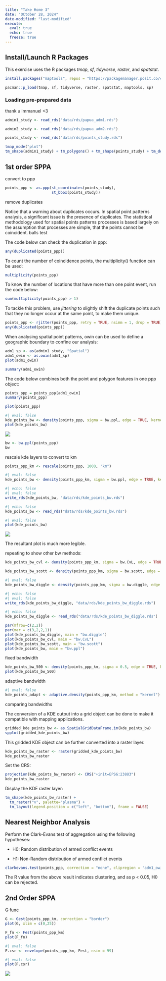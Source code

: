 ```yaml
---
title: "Take Home 3"
date: "OCtober 28, 2024"
date-modified: "last-modified"
execute: 
  eval: true
  echo: true
  freeze: true
---
```



## Install/Launch R Packages

This exercise uses the R packages *tmap*, *sf*, *tidyverse*, *raster*, and *spatstat*.

```r
install.packages("maptools", repos = "https://packagemanager.posit.co/cran/2023-10-13")
```

```r
pacman::p_load(tmap, sf, tidyverse, raster, spatstat, maptools, sp)
```

### Loading pre-prepared data

thank u immanuel <3
```r
admin1_study <- read_rds("data/rds/papua_adm1.rds")
```

```r
admin2_study <- read_rds("data/rds/papua_adm2.rds")
```

```r
points_study <- read_rds("data/rds/points_study.rds")
```


```r
tmap_mode("plot")
tm_shape(admin1_study) + tm_polygons() + tm_shape(points_study) + tm_dots(size = 0.05)
```
## 1st order SPPA

convert to ppp
```r
points_ppp <- as.ppp(st_coordinates(points_study),
                     st_bbox(points_study))
```
remove duplicates

Notice that a warning about duplicates occurs. In spatial point patterns analysis, a significant issue is the presence of duplicates. The statistical methodology used for spatial points patterns processes is based largely on the assumption that processes are simple, that the points cannot be coincident. balls test

The code below can check the duplication in ppp:

```r
any(duplicated(points_ppp))
```

To count the number of coincidence points, the multiplicity() function can be used:

```r
multiplicity(points_ppp)
```

To know the number of locations that have more than one point event, run the code below:

```r
sum(multiplicity(points_ppp) > 1)
```


To tackle this problem, use *jittering* to slightly shift the duplicate points such that they no longer occur at the same point, to make them unique.

```r
points_ppp <- rjitter(points_ppp, retry = TRUE, nsimm = 1, drop = TRUE)
any(duplicated(points_ppp))
```
When analysing spatial point patterns, owin can be used to define a geographic boundary to confine our analysis:

```r
adm1_sp <- as(admin1_study, "Spatial")
adm1_owin <- as.owin(adm1_sp)
plot(adm1_owin)
```
```r
summary(adm1_owin)
```

The code below combines both the point and polygon features in one ppp object:

```r
points_ppp = points_ppp[adm1_owin]
summary(points_ppp)
```

```r
plot(points_ppp)
```


```r
#| eval: false
kde_points_bw <- density(points_ppp, sigma = bw.ppl, edge = TRUE, kernel = "gaussian")
plot(kde_points_bw)
```
![](data/imgs/kde_bwppl.png)
```r
bw <- bw.ppl(points_ppp)
bw
```
rescale kde layers to convert to km
```r
points_ppp_km <- rescale(points_ppp, 1000, "km")
```

```r
#| eval: false
kde_points_bw <- density(points_ppp_km, sigma = bw.ppl, edge = TRUE, kernel = "gaussian")
```

```r
#| echo: false
#| eval: false
write_rds(kde_points_bw, "data/rds/kde_points_bw.rds")
```
```r
#| echo: false
kde_points_bw <- read_rds("data/rds/kde_points_bw.rds")
```

```r
#| eval: false
plot(kde_points_bw)
```
![](data/imgs/kde_bwppl_km.png)

The resultant plot is much more legible.

repeating to show other bw methods:
```r
kde_points_bw_cvl <- density(points_ppp_km, sigma = bw.CvL, edge = TRUE, kernel = "gaussian")
```
```r
kde_points_bw_scott <- density(points_ppp_km, sigma = bw.scott, edge = TRUE, kernel = "gaussian")
```

```r
#| eval: false
kde_points_bw_diggle <- density(points_ppp_km, sigma = bw.diggle, edge = TRUE, kernel = "gaussian")
```

```r
#| echo: false
#| eval: false
write_rds(kde_points_bw_diggle, "data/rds/kde_points_bw_diggle.rds")
```
```r
#| echo: false
kde_points_bw_diggle <- read_rds("data/rds/kde_points_bw_diggle.rds")
```


```r
par(mfrow=c(2,2))
par(mar = c(3,2,2,1))
plot(kde_points_bw_diggle, main = "bw.diggle")
plot(kde_points_bw_cvl, main = "bw.CvL")
plot(kde_points_bw_scott, main = "bw.scott")
plot(kde_points_bw, main = "bw.ppl")
```

fixed bandwidth
```r
kde_points_bw_500 <- density(points_ppp_km, sigma = 0.5, edge = TRUE, kernel = "gaussian")
plot(kde_points_bw_500)
```

adaptive bandwidth
```r
#| eval: false 
kde_points_adapt <- adaptive.density(points_ppp_km, method = "kernel")

```

comparing bandwidths


The conversion of a KDE output into a grid object can be done to make it compatible with mapping applications.

```r
gridded_kde_points_bw <- as.SpatialGridDataFrame.im(kde_points_bw)
spplot(gridded_kde_points_bw)
```

This gridded KDE object can be further converted into a raster layer.

```r
kde_points_bw_raster <- raster(gridded_kde_points_bw)
kde_points_bw_raster
```

Set the CRS:

```r
projection(kde_points_bw_raster) <- CRS("+init=EPSG:23883")
kde_points_bw_raster
```

Display the KDE raster layer:

```r
tm_shape(kde_points_bw_raster) + 
  tm_raster("v", palette="plasma") +
  tm_layout(legend.position = c("left", "bottom"), frame = FALSE)
```

## Nearest Neighbor Analysis

Perform the Clark-Evans test of aggregation using the following hypotheses:

-   H0: Random distribution of armed conflict events

-   H1: Non-Random distribution of armed conflict events
```r
clarkevans.test(points_ppp, correction = "none", clipregion = "adm1_owin", alternative = c("clustered"), nsim = 99)
```

The R value from the above result indicates clustering, and as p \< 0.05, H0 can be rejected.


## 2nd Order SPPA
G func
```r
G <- Gest(points_ppp_km, correction = "border")
plot(G, xlim = c(0,25))
```
```r
F_fn <- Fest(points_ppp_km)
plot(F_fn)
```

```r
#| eval: false
F.csr <- envelope(points_ppp_km, Fest, nsim = 99)
```

```r
#| eval: false
plot(F.csr)
```
![](data/imgs/F_csr.png)

